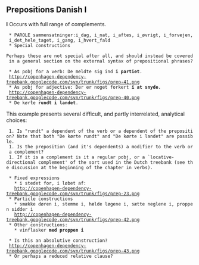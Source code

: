 ==  Prepositions Danish I ==

'''I''' Occurs with full range of complements.

  * PAROLE sammensatninger:i_dag, i_nat, i_aftes, i_øvrigt, i_forvejen, i_det_hele_taget, i_gang, i_hvert_fald
  * Special constructions

 Perhaps these are not special after all, and should instead be covered in a general section on the external syntax of prepositional phrases?

  * As pobj for a verb: De meldte sig ind '''i partiet'''.
  http://copenhagen-dependency-treebank.googlecode.com/svn/trunk/figs/prep-41.png
  * As pobj for adjective: Der er noget forkert '''i at snyde'''.
  http://copenhagen-dependency-treebank.googlecode.com/svn/trunk/figs/prep-40.png
  * De kørte '''rundt i landet'''.

This example presents several difficult, and partly interrelated, analytical choices:

  1. Is "rundt" a dependent of the verb or a dependent of the preposition? Note that both "De kørte rundt" and "De kørte i landet" are possible.
  1. Is the preposition (and it's dependents) a modifier to the verb or a complement?
  1. If it is a complement is it a regular pobj, or a `locative-directional complement' of the sort used in the Dutch treebank (see the discussion at the beginning of the chapter in verbs).

  * Fixed expressions
    * i stedet for, i løbet af:
    http://copenhagen-dependency-treebank.googlecode.com/svn/trunk/figs/prep-23.png
  * Particle constructions
    * smække døren i, stemme i, hælde løgene i, sætte neglene i, proppen sidder i
    http://copenhagen-dependency-treebank.googlecode.com/svn/trunk/figs/prep-42.png
  * Other constructions:
    * vinflasker '''med proppen i'''

  * Is this an absolutive construction?
  http://copenhagen-dependency-treebank.googlecode.com/svn/trunk/figs/prep-43.png
  * Or perhaps a reduced relative clause?
